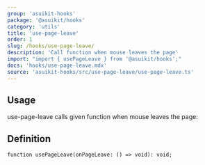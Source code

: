 ```yaml
---
group: 'asuikit-hooks'
package: '@asuikit/hooks'
category: 'utils'
title: 'use-page-leave'
order: 1
slug: /hooks/use-page-leave/
description: 'Call function when mouse leaves the page'
import: "import { usePageLeave } from '@asuikit/hooks';"
docs: 'hooks/use-page-leave.mdx'
source: 'asuikit-hooks/src/use-page-leave/use-page-leave.ts'
---
```



## Usage

use-page-leave calls given function when mouse leaves the page:

<Demo data={HooksDemos.usePageLeaveDemo} />

## Definition

```tsx
function usePageLeave(onPageLeave: () => void): void;
```
